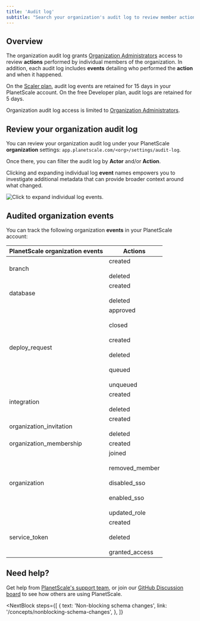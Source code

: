 ```yaml
---
title: 'Audit log'
subtitle: "Search your organization's audit log to review member actions and events."
---
```


## Overview

The organization audit log grants [Organization Administrators](/concepts/access-control#organization-administrator) access to review **actions** performed by individual members of the organization. In addition, each audit log includes **events** detailing who performed the **action** and when it happened.

On the [Scaler plan](https://docs.planetscale.com/concepts/billing#planetscale-plans), audit log events are retained for 15 days in your PlanetScale account. On the free Developer plan, audit logs are retained for 5 days.

<InfoBlock type="note">
  Organization audit log access is limited to <a href="/concepts/access-control#organization-administrator">Organization Administrators</a>.
</InfoBlock>

## Review your organization audit log

You can review your organization audit log under your PlanetScale **organization** settings: `app.planetscale.com/<org>/settings/audit-log`.

Once there, you can filter the audit log by **Actor** and/or **Action**.

Clicking and expanding individual log **event** names empowers you to investigate additional metadata that can provide broader context around what changed.

![Click to expand individual log events.](/img/docs/audit-log-event.png)

## Audited organization events

You can track the following organization **events** in your PlanetScale account:

| PlanetScale organization events | Actions                                                                                                 |
| ------------------------------- | ------------------------------------------------------------------------------------------------------- |
| branch                          | created <br/><br/> deleted                                                                              |
| database                        | created <br/><br/> deleted                                                                              |
| deploy_request                  | approved <br/><br/> closed <br/><br/> created <br/><br/> deleted <br/><br/> queued <br/><br/> unqueued  |
| integration                     | created <br/><br/> deleted                                                                              |
| organization_invitation         | created <br/><br/> deleted                                                                              |
| organization_membership         | created                                                                                                 |
| organization                    | joined <br/><br/> removed_member <br/><br/> disabled_sso <br/><br/> enabled_sso <br/><br/> updated_role |
| service_token                   | created <br/><br/> deleted <br/><br/> granted_access                                                    |

## Need help?

Get help from [PlanetScale's support team](https://www.planetscale.com/support), or join our [GitHub Discussion board](https://github.com/planetscale/discussion/discussions) to see how others are using PlanetScale.

<NextBlock
  steps={[
    {
      text: 'Non-blocking schema changes',
      link: '/concepts/nonblocking-schema-changes',
    },
  ]}
></NextBlock>
